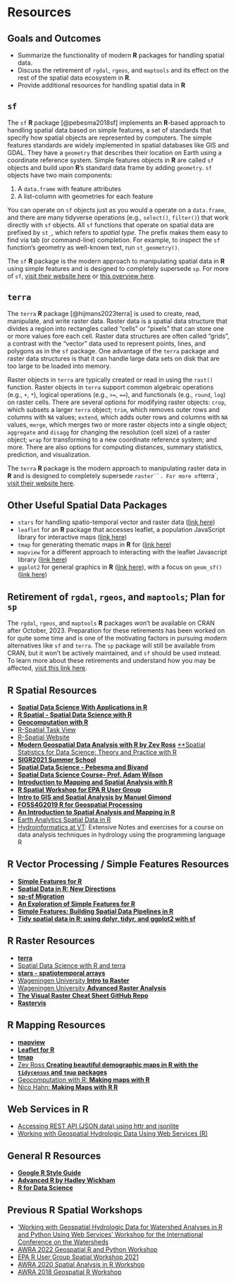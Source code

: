 # Resources {.unnumbered}

## Goals and Outcomes

* Summarize the functionality of modern **R** packages for handling spatial data.
* Discuss the retirement of `rgdal`, `rgeos`, and `maptools` and its effect on the rest of the spatial data ecosystem in **R**.
* Provide additional resources for handling spatial data in **R**

## `sf`

The `sf` **R** package [@pebesma2018sf] implements an **R**-based approach to handling spatial data based on simple features, a set of standards that specify how spatial objects are represented by computers. The simple features standards are widely implemented in spatial databases like GIS and GDAL. They have a `geometry` that describes their location on Earth using a coordinate reference system. Simple features objects in **R** are called `sf` objects and build upon **R**'s standard data frame by adding `geometry`. `sf` objects have two main components:

1. A `data.frame` with feature attributes
2. A list-column with geometries for each feature

You can operate on `sf` objects just as you would a operate on a `data.frame`, and there are many tidyverse operations (e.g., `select()`, `filter()`) that work directly with `sf` objects. All `sf` functions that operate on spatial data are prefixed by `st_`, which refers to *spatial type*. The prefix makes them easy to find via tab (or command-line) completion. For example, to inspect the `sf` function's geometry as well-known text, run `st_geometry()`. 

The `sf` **R** package is the modern approach to manipulating spatial data in **R** using simple features and is designed to completely supersede `sp`. For more of `sf`, [visit their website here](https://r-spatial.github.io/sf/) or [this overview here](https://r-spatial.org/book/07-Introsf.html#sec-sfintro).

## `terra`

The `terra` **R** package [@hijmans2023terra] is used to create, read, manipulate, and write raster data. Raster data is a spatial data structure that divides a region into rectangles called "cells" or "pixels" that can store one or more values fore each cell. Raster data structures are often called "grids", a contrast with the "vector" data used to represent points, lines, and polygons as in the `sf` package. One advantage of the `terra` package and raster data structures is that it can handle large data sets on disk that are too large to be loaded into memory.

Raster objects in `terra` are typically created or read in using the `rast()` function. Raster objects in `terra` support common algebraic operations (e.g., `+`, `*`), logical operations (e.g., `>=`, `==`), and functionals (e.g., `round`, `log`) on raster cells. There are several options for modifying raster objects: `crop`, which subsets a larger `terra` object; `trim`, which removes outer rows and columns with `NA` values; `extend`, which adds outer rows and columns with `NA` values, `merge`, which merges two or more raster objects into a single object; `aggregate` and `disagg` for changing the resolution (cell size) of a raster object; `wrap` for transforming to a new coordinate reference system; and more. There are also options for computing distances, summary statistics, prediction, and visualization.

The `terra` **R** package is the modern approach to manipulating raster data in **R** and is designed to completely supersede `raster``. For more of `terra`, [visit their website here](https://rspatial.org/pkg/index.html).

## Other Useful Spatial Data Packages

* `stars` for handling spatio-temporal vector and raster data ([link here](https://r-spatial.github.io/stars/))
* `leaflet` for an **R** package that accesses leaflet, a population JavaScript library for interactive maps ([link here](https://rstudio.github.io/leaflet/))
* `tmap` for generating thematic maps in **R**  for ([link here](https://r-tmap.github.io/tmap/))
* `mapview` for a different approach to interacting with the leaflet Javascript library ([link here](https://github.com/r-spatial/mapview))
* `ggplot2` for general graphics in **R** ([link here](https://ggplot2.tidyverse.org/)), with a focus on `geom_sf()` ([link here](https://ggplot2.tidyverse.org/reference/ggsf.html))

## Retirement of `rgdal`, `rgeos`, and `maptools`; Plan for `sp`

The `rgdal`, `rgeos`, and `maptools` **R** packages won't be available on CRAN after October, 2023. Preparation for these retirements has been worked on for quite some time and is one of the motivating factors in pursuing modern alternatives like `sf` and `terra`. The `sp` package will still be available from CRAN, but it won't be actively maintained, and `sf` should be used instead. To learn more about these retirements and understand how you may be affected, [visit this link here](https://geocompx.org/post/2023/rgdal-retirement/).


## R Spatial Resources

* [**Spatial Data Science With Applications in R**](https://r-spatial.org/book/)
* [**R Spatial - Spatial Data Science with R**](http://rspatial.org/spatial/)
* [**Geocomputation with R**](https://r.geocompx.org/)
* [R-Spatial Task View](https://cran.r-project.org/web/views/Spatial.html)
* [R-Spatial Website](https://r-spatial.org/)
* [**Modern Geospatial Data Analysis with R by Zev Ross**](http://files.zevross.com/workshops/spatial/slides/html/0-deck-list.html)
[**Spatial Statistics for Data Science: Theory and Practice with R](https://www.paulamoraga.com/book-spatial/index.html)
* [**SIGR2021 Summer School**](https://nowosad.github.io/SIGR2021/)
* [**Spatial Data Science - Pebesma and Bivand**](https://keen-swartz-3146c4.netlify.com/)
* [**Spatial Data Science Course- Prof. Adam Wilson**](http://adamwilson.us/SpatialDataScience/index.html)
* [**Introduction to Mapping and Spatial Analysis with R**](https://cengel.github.io/rspatial/)
* [**R Spatial Workshop for EPA R User Group**](https://mhweber.github.io/R-User-Group-Spatial-Workshop-2018/index.html)
* [**Intro to GIS and Spatial Analysis by Manuel Gimond**](https://mgimond.github.io/Spatial/index.html)
* [**FOSS4G2019 R for Geospatial Processing**](https://bakaniko.github.io/FOSS4G2019_Geoprocessing_with_R_workshop/)
* [**An Introduction to Spatial Analysis and Mapping in R**](https://bookdown.org/lexcomber/brunsdoncomber2e/)
* [Earth Analytics Spatial Data in R](https://www.earthdatascience.org/courses/earth-analytics/spatial-data-r/)
* [Hydroinformatics at VT](https://vt-hydroinformatics.github.io/rgeospatial.html): Extensive Notes and exercises for a course on data analysis techniques in hydrology using the programming language R

## R Vector Processing / Simple Features Resources
* [**Simple Features for R**](https://r-spatial.github.io/sf/index.html)
* [**Spatial Data in R: New Directions**](https://edzer.github.io/UseR2017/)
* [**sp-sf Migration**](https://github.com/r-spatial/sf/wiki/Migrating)
* [**An Exploration of Simple Features for R**](https://www.jessesadler.com/post/simple-feature-objects/)
* [**Simple Features: Building Spatial Data Pipelines in R**](https://www.azavea.com/blog/2017/08/30/spatial-analysis-pipelines-in-r-with-simple-features/)
* [**Tidy spatial data in R: using dplyr, tidyr, and ggplot2 with sf**](http://strimas.com/r/tidy-sf/)

## R Raster Resources
* [**terra**](https://github.com/rspatial/terra)
* [Spatial Data Science with R and terra](https://rspatial.org/terra/index.html)
* [**stars - spatiotemporal arrays**](https://r-spatial.github.io/stars/)
* [Wageningen University **Intro to Raster**](http://geoscripting-wur.github.io/IntroToRaster/)
* [Wageningen University **Advanced Raster Analysis**](https://geoscripting-wur.github.io/AdvancedRasterAnalysis/)
* [**The Visual Raster Cheat Sheet GitHub Repo**](https://github.com/etiennebr/visualraster)
* [**Rastervis**](https://oscarperpinan.github.io/rastervis/)


## R Mapping Resources
* [**mapview**](https://r-spatial.github.io/mapview/)
* [**Leaflet for R**](https://rstudio.github.io/leaflet/)
* [**tmap**](https://github.com/mtennekes/tmap)
* [Zev Ross **Creating beautiful demographic maps in R with the `tidycensus` and `tmap` packages**](http://zevross.com/blog/2018/10/02/creating-beautiful-demographic-maps-in-r-with-the-tidycensus-and-tmap-packages/)
* [Geocomputation with R: **Making maps with R**](https://geocompr.robinlovelace.net/adv-map.html)
* [Nico Hahn: **Making Maps with R R**](https://bookdown.org/nicohahn/making_maps_with_r5/docs/introduction.html)

## Web Services in R
* [Accessing REST API (JSON data) using httr and jsonlite](https://rstudio-pubs-static.s3.amazonaws.com/480665_ba2655419209496dbb799f1c7d050673.html)
* [Working with Geospatial Hydrologic Data Using Web Services (R)](https://mikejohnson51.github.io/IOW2022_R/slides.html)

## General R Resources
* [**Google R Style Guide**](https://google.github.io/styleguide/Rguide.xml)
* [**Advanced R by Hadley Wickham**](http://adv-r.had.co.nz/)
* [**R for Data Science**](https://r4ds.had.co.nz/)


## Previous R Spatial Workshops
* ['Working with Geospatial Hydrologic Data for Watershed Analyses in R and Python Using Web Services' Workshop for the International Conference on the Watersheds](https://mhweber.github.io/ICRW8_Geospatial_Workshop/Slides.html)
* [AWRA 2022 Geospatial R and Python Workshop](https://github.com/mhweber/AWRA2022GeoWorkshop)
* [EPA R User Group Spatial Workshop 2021](https://mhweber.github.io/R-User-Group-Spatial-Workshop-2021/)
* [AWRA 2020 Spatial Analysis in R Workshop](https://mhweber.github.io/AWRA_2020_R_Spatial/)
* [AWRA 2018 Geospatial R Workshop](https://mhweber.github.io/AWRA_GIS_R_Workshop/)


